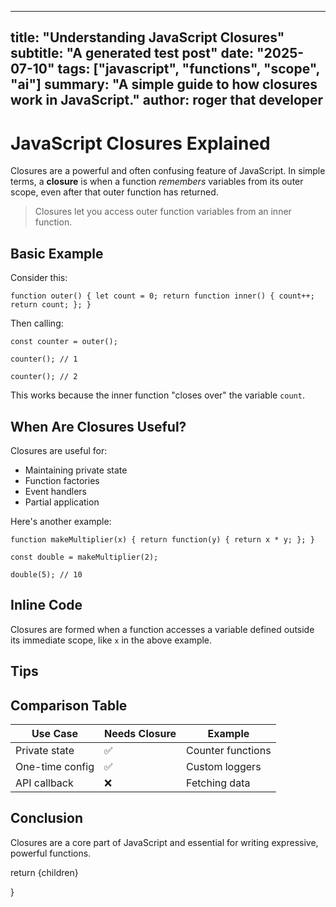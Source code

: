 
 
---
title: "Understanding JavaScript Closures"
subtitle: "A generated test post"
date: "2025-07-10"
tags: ["javascript", "functions", "scope", "ai"]
summary: "A simple guide to how closures work in JavaScript."
author: roger that developer
---


# JavaScript Closures Explained

Closures are a powerful and often confusing feature of JavaScript. In simple terms, a **closure** is when a function *remembers* variables from its outer scope, even after that outer function has returned.

> Closures let you access outer function variables from an inner function.

## Basic Example

Consider this:

`function outer() { let count = 0; return function inner() { count++; return count; }; }`

Then calling:

`const counter = outer();`

`counter(); // 1`

`counter(); // 2`

This works because the inner function "closes over" the variable `count`.

## When Are Closures Useful?

Closures are useful for:

- Maintaining private state  
- Function factories  
- Event handlers  
- Partial application  

Here's another example:

`function makeMultiplier(x) { return function(y) { return x * y; }; }`

`const double = makeMultiplier(2);`

`double(5); // 10`

## Inline Code

Closures are formed when a function accesses a variable defined outside its immediate scope, like `x` in the above example.

## Tips



## Comparison Table

| Use Case         | Needs Closure | Example                          |
|------------------|---------------|----------------------------------|
| Private state     | ✅            | Counter functions                |
| One-time config   | ✅            | Custom loggers                   |
| API callback      | ❌            | Fetching data                    |

## Conclusion

Closures are a core part of JavaScript and essential for writing expressive, powerful functions.


  return <MdxLayout>{children}</MdxLayout>
 
}